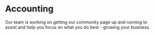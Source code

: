 # **Accounting**

Our team is working on getting our community page up and running to assist and help you focus on what you do best - growing your business.